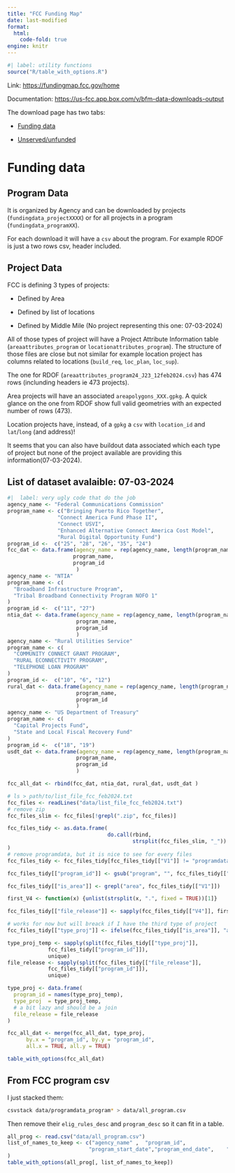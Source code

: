 ```yaml
---
title: "FCC Funding Map"
date: last-modified
format: 
  html:
    code-fold: true
engine: knitr
---
```

```r
#| label: utility functions
source("R/table_with_options.R")
```

Link: [https://fundingmap.fcc.gov/home](https://fundingmap.fcc.gov/home)

Documentation: [https://us-fcc.app.box.com/v/bfm-data-downloads-output](https://us-fcc.app.box.com/v/bfm-data-downloads-output)

The download page has two tabs:

- [Funding data](https://fundingmap.fcc.gov/data-download/funding-data)

- [Unserved/unfunded](https://fundingmap.fcc.gov/data-download/unserved-data)

# Funding data

## Program Data 

It is organized by Agency and can be downloaded by projects (`fundingdata_projectXXXX`) or for all projects in a program  (`fundingdata_programXX`).

For each download it will have a `csv` about the program. For example RDOF is just a two rows csv, header included.

## Project Data

FCC is defining 3 types of projects: 

- Defined by Area

- Defined by list of locations

- Defined by Middle Mile (No project representing this one: 07-03-2024)

All of those types of project will have a Project Attribute Information table (`areaattributes_program` or `locationattributes_program`). The structure of those files are close but not similar for example location project has columns related to locations (`build_req`, `loc_plan`, `loc_sup`). 

The one for RDOF (`areaattributes_program24_J23_12feb2024.csv`) has 474 rows (inclunding headers ie 473 projects). 

Area projects will have an associated `areapolygons_XXX.gpkg`. A quick glance on the one from RDOF show full valid geometries with an expected number of rows (473).

Location projects have, instead, of a `gpkg` a `csv` with `location_id` and `lat`/`long` (and address)!

It seems that you can also have buildout data associated which each type of project but none of the project available are providing this information(07-03-2024). 

## List of dataset avalaible: 07-03-2024

```r
#|  label: very ugly code that do the job
agency_name <- "Federal Communications Commission"
program_name <- c("Bringing Puerto Rico Together",
                "Connect America Fund Phase II",
                "Connect USVI", 
                "Enhanced Alternative Connect America Cost Model",
                "Rural Digital Opportunity Fund")
program_id <-  c("25", "28", "26", "35", "24")
fcc_dat <- data.frame(agency_name = rep(agency_name, length(program_name)),
                     program_name,
                     program_id 
                      )
agency_name <- "NTIA"
program_name <- c(
  "Broadband Infrastructure Program",
  "Tribal Broadband Connectivity Program NOFO 1"
)
program_id <-  c("11", "27")
ntia_dat <- data.frame(agency_name = rep(agency_name, length(program_name)), 
                      program_name,
                      program_id 
                      )
agency_name <- "Rural Utilities Service"
program_name <- c(
  "COMMUNITY CONNECT GRANT PROGRAM",
  "RURAL ECONNECTIVITY PROGRAM",
  "TELEPHONE LOAN PROGRAM"
)
program_id <-  c("10", "6", "12")
rural_dat <- data.frame(agency_name = rep(agency_name, length(program_name)), 
                      program_name,
                      program_id 
                      )
agency_name <- "US Department of Treasury"
program_name <- c(
  "Capital Projects Fund",
  "State and Local Fiscal Recovery Fund"
)
program_id <-  c("18", "19")
usdt_dat <- data.frame(agency_name = rep(agency_name, length(program_name)), 
                      program_name,
                      program_id 
                      )

fcc_all_dat <- rbind(fcc_dat, ntia_dat, rural_dat, usdt_dat )

# ls > path/to/list_file_fcc_feb2024.txt
fcc_files <- readLines("data/list_file_fcc_feb2024.txt")
# remove zip
fcc_files_slim <- fcc_files[!grepl(".zip", fcc_files)]

fcc_files_tidy <- as.data.frame(
                                do.call(rbind, 
                                        strsplit(fcc_files_slim, "_"))
)
# remove programdata, but it is nice to see for every files 
fcc_files_tidy <- fcc_files_tidy[fcc_files_tidy[["V1"]] != "programdata",]

fcc_files_tidy[["program_id"]] <- gsub("program", "", fcc_files_tidy[["V2"]])

fcc_files_tidy[["is_area"]] <- grepl("area", fcc_files_tidy[["V1"]])

first_V4 <- function(x) {unlist(strsplit(x, ".", fixed = TRUE))[1]}

fcc_files_tidy[["file_release"]] <- sapply(fcc_files_tidy[["V4"]], first_V4)

# works for now but will breack if I have the third type of project
fcc_files_tidy[["type_proj"]] <- ifelse(fcc_files_tidy[["is_area"]], "area", "location")

type_proj_temp <- sapply(split(fcc_files_tidy[["type_proj"]], 
             fcc_files_tidy[["program_id"]]), 
             unique)
file_release <- sapply(split(fcc_files_tidy[["file_release"]], 
             fcc_files_tidy[["program_id"]]), 
             unique) 

type_proj <- data.frame(
  program_id = names(type_proj_temp),
  type_proj  = type_proj_temp, 
  # a bit lazy and should be a join 
  file_release = file_release
)

fcc_all_dat <- merge(fcc_all_dat, type_proj,
      by.x = "program_id", by.y = "program_id", 
      all.x = TRUE, all.y = TRUE)

table_with_options(fcc_all_dat)
```



## From FCC program csv

I just stacked them:

```bash
csvstack data/programdata_program* > data/all_program.csv
```

Then remove their `elig_rules_desc` and `program_desc` so it can fit in a table. 

```r
all_prog <- read.csv("data/all_program.csv")
list_of_names_to_keep <- c("agency_name" ,  "program_id",
                          "program_start_date","program_end_date",    "funding_source",   "funding_type",        "funding_obligated",  "funding_disbursed",   "funding_defaulted",   "min_download_spd",    "min_upload_spd",     "low_latency",      "funding_grant",       "program_cost",       "funding_loan",        "assistance_listings", "program_acronym",     "program_url"  
)
table_with_options(all_prog[, list_of_names_to_keep])
```

